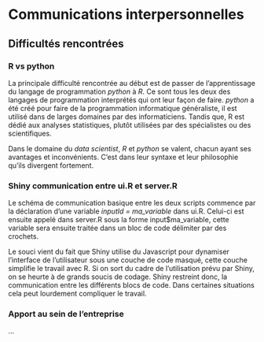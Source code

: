

# Communications interpersonnelles 

## Difficultés rencontrées

### R vs python

La principale difficulté rencontrée au début est de passer de l'apprentissage du langage de programmation *python* à *R*.
Ce sont tous les deux des langages de programmation interprétés qui ont leur façon de faire.
*python* a été créé pour faire de la programmation informatique généraliste, il est utilisé dans de larges domaines par des informaticiens.
Tandis que, R est dédié aux analyses statistiques, plutôt utilisées par des spécialistes ou des scientifiques.

Dans le domaine du *data scientist*, *R* et *python* se valent, chacun ayant ses avantages et inconvénients.
C'est dans leur syntaxe et leur philosophie qu'ils divergent fortement.


### Shiny communication entre ui.R et server.R

Le schéma de communication basique entre les deux scripts commence par la déclaration d'une variable *inputId = ma_variable* dans ui.R.
Celui-ci est ensuite appelé dans server.R sous la forme input$ma_variable, cette variable sera ensuite traitée dans un bloc de code délimiter par des crochets.

Le souci vient du fait que Shiny utilise du Javascript pour dynamiser l'interface de l'utilisateur sous une couche de code masqué, cette couche simplifie le travail avec R.
Si on sort du cadre de l'utilisation prévu par Shiny, on se heurte à de grands soucis de codage. Shiny restreint donc, la communication entre les différents blocs de code.
Dans certaines situations cela peut lourdement compliquer le travail.


### Apport au sein de l'entreprise

...


